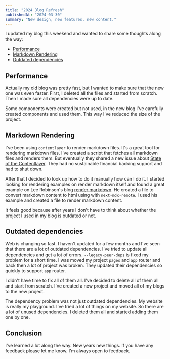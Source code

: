 ```yaml
---
title: "2024 Blog Refresh"
publishedAt: "2024-03-30"
summary: "New design, new features, new content."
---
```


I updated my blog this weekend and wanted to share some thoughts along the way:

- [Performance](#performance)
- [Markdown Rendering](#markdown-rendering)
- [Outdated dependencies](#outdated-dependencies)

## Performance

Actually my old blog was pretty fast, but I wanted to make sure that the new one was even faster. First, I deleted all the files and started from scratch. Then I made sure all dependencies were up to date.

Some components were created but not used, in the new blog I've carefully created components and used them. This way I've reduced the size of the project.

## Markdown Rendering

I've been using `contentlayer` to render markdown files. It's a great tool for rendering markdown files. I've created a script that fetches all markdown files and renders them. But eventually they shared a new issue about [State of the Contentlayer](https://github.com/contentlayerdev/contentlayer/issues/429). They had no sustainable financial backing support and had to shut down.

After that I decided to look up how to do it manually how can I do it. I started looking for rendering examples on render markdown itself and found a great example on Lee Robinson's blog [render markdown](https://leerob.io). He created a file to convert markdown content to html using with `next-mdx-remote`. I used his example and created a file to render markdown content.

It feels good because after years I don't have to think about whether the project I used in my blog is outdated or not.

## Outdated dependencies

Web is changing so fast. I haven't updated for a few months and I've seen that there are a lot of outdated dependencies. I've tried to update all dependencies and get a lot of errors. `--legacy-peer-deps` is fixed my problem for a short time. I was moved my project `pages` and `app` router and back then a lot of project was broken. They updated their dependencies so quickly to support `app` router.

I didn't have time to fix all of them all. I've decided to delete all of them all and start from scratch. I've created a new project and moved all of my blogs to the new project.

The dependency problem was not just outdated dependencies. My website is really my playground. I've tried a lot of things on my website. So there are a lot of unused dependencies. I deleted them all and started adding them one by one.

## Conclusion

I've learned a lot along the way. New years new things. If you have any feedback please let me know. I'm always open to feedback.

